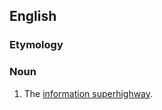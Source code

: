 {{also|infobahn}}

==English==

===Etymology===
{{blend|en|info|Autobahn}}

===Noun===
{{en-noun|-}}

# {{lb|en|dated|computing}} The [[information superhighway]].